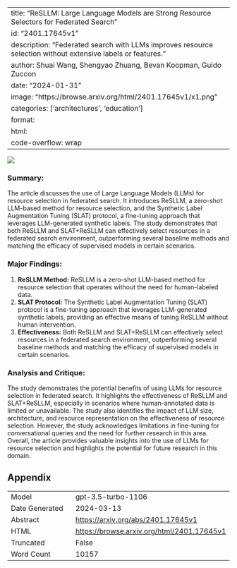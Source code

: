 
---
title: "ReSLLM: Large Language Models are Strong Resource Selectors for Federated Search"
id: "2401.17645v1"
description: "Federated search with LLMs improves resource selection without extensive labels or features."
author: Shuai Wang, Shengyao Zhuang, Bevan Koopman, Guido Zuccon
date: "2024-01-31"
image: "https://browse.arxiv.org/html/2401.17645v1/x1.png"
categories: ['architectures', 'education']
format:
  html:
    code-overflow: wrap
---

![](https://browse.arxiv.org/html/2401.17645v1/x1.png)

### **Summary:**
The article discusses the use of Large Language Models (LLMs) for resource selection in federated search. It introduces ReSLLM, a zero-shot LLM-based method for resource selection, and the Synthetic Label Augmentation Tuning (SLAT) protocol, a fine-tuning approach that leverages LLM-generated synthetic labels. The study demonstrates that both ReSLLM and SLAT+ReSLLM can effectively select resources in a federated search environment, outperforming several baseline methods and matching the efficacy of supervised models in certain scenarios.

### **Major Findings:**
1. **ReSLLM Method:** ReSLLM is a zero-shot LLM-based method for resource selection that operates without the need for human-labeled data.
2. **SLAT Protocol:** The Synthetic Label Augmentation Tuning (SLAT) protocol is a fine-tuning approach that leverages LLM-generated synthetic labels, providing an effective means of tuning ReSLLM without human intervention.
3. **Effectiveness:** Both ReSLLM and SLAT+ReSLLM can effectively select resources in a federated search environment, outperforming several baseline methods and matching the efficacy of supervised models in certain scenarios.

### **Analysis and Critique:**
The study demonstrates the potential benefits of using LLMs for resource selection in federated search. It highlights the effectiveness of ReSLLM and SLAT+ReSLLM, especially in scenarios where human-annotated data is limited or unavailable. The study also identifies the impact of LLM size, architecture, and resource representation on the effectiveness of resource selection. However, the study acknowledges limitations in fine-tuning for conversational queries and the need for further research in this area. Overall, the article provides valuable insights into the use of LLMs for resource selection and highlights the potential for future research in this domain.

## Appendix

|          |          |
|----------|----------|
| Model     | gpt-3.5-turbo-1106       |
| Date Generated     | 2024-03-13       |
| Abstract | [https://arxiv.org/abs/2401.17645v1](https://arxiv.org/abs/2401.17645v1)        |
| HTML     | [https://browse.arxiv.org/html/2401.17645v1](https://browse.arxiv.org/html/2401.17645v1)       |
| Truncated       | False       |
| Word Count       | 10157       |